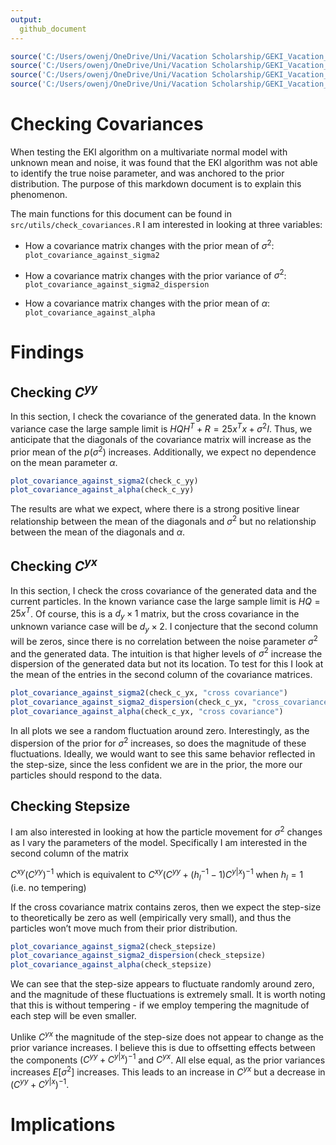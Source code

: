 ```yaml
---
output: 
  github_document
---
```


```r
source('C:/Users/owenj/OneDrive/Uni/Vacation Scholarship/GEKI_Vacation_Scholarship/src/utils/check_covariances.R')
source('C:/Users/owenj/OneDrive/Uni/Vacation Scholarship/GEKI_Vacation_Scholarship/src/models/eki_normal.R')
source('C:/Users/owenj/OneDrive/Uni/Vacation Scholarship/GEKI_Vacation_Scholarship/src/samples/samples_normal.R')
source('C:/Users/owenj/OneDrive/Uni/Vacation Scholarship/GEKI_Vacation_Scholarship/src/utils/eki_helper.R')
```

# Checking Covariances

When testing the EKI algorithm on a multivariate normal model with unknown mean and noise, it was found that the EKI algorithm was not able to identify the true noise parameter, and was anchored to the prior distribution. The purpose of this markdown document is to explain this phenomenon.

The main functions for this document can be found in `src/utils/check_covariances.R` I am interested in looking at three variables:

-   How a covariance matrix changes with the prior mean of $\sigma^2$: `plot_covariance_against_sigma2`

-   How a covariance matrix changes with the prior variance of $\sigma^2$: `plot_covariance_against_sigma2_dispersion`

-   How a covariance matrix changes with the prior mean of $\alpha$: `plot_covariance_against_alpha`

# Findings

## Checking $C^{yy}$

In this section, I check the covariance of the generated data. In the known variance case the large sample limit is $HQH^T + R = 25x^Tx + \sigma^2I$. Thus, we anticipate that the diagonals of the covariance matrix will increase as the prior mean of the $p(\sigma^2)$ increases. Additionally, we expect no dependence on the mean parameter $\alpha$.

```r
plot_covariance_against_sigma2(check_c_yy)
plot_covariance_against_alpha(check_c_yy)
```

The results are what we expect, where there is a strong positive linear relationship between the mean of the diagonals and $\sigma^2$ but no relationship between the mean of the diagonals and $\alpha$.

## Checking $C^{yx}$

In this section, I check the cross covariance of the generated data and the current particles. In the known variance case the large sample limit is $HQ = 25x^T$. Of course, this is a $d_y \times 1$ matrix, but the cross covariance in the unknown variance case will be $d_y \times 2$. I conjecture that the second column will be zeros, since there is no correlation between the noise parameter $\sigma^2$ and the generated data. The intuition is that higher levels of $\sigma^2$ increase the dispersion of the generated data but not its location. To test for this I look at the mean of the entries in the second column of the covariance matrices.

```r
plot_covariance_against_sigma2(check_c_yx, "cross covariance")
plot_covariance_against_sigma2_dispersion(check_c_yx, "cross_covariance")
plot_covariance_against_alpha(check_c_yx, "cross covariance")
```

In all plots we see a random fluctuation around zero. Interestingly, as the dispersion of the prior for $\sigma^2$ increases, so does the magnitude of these fluctuations. Ideally, we would want to see this same behavior reflected in the step-size, since the less confident we are in the prior, the more our particles should respond to the data.

## Checking Stepsize

I am also interested in looking at how the particle movement for $\sigma^2$ changes as I vary the parameters of the model. Specifically I am interested in the second column of the matrix

$C^{xy}(C^{yy})^{-1}$ which is equivalent to $C^{xy}(C^{yy} +(h_l^{-1}-1)C^{y|x})^{-1}$ when $h_l = 1$ (i.e. no tempering)

If the cross covariance matrix contains zeros, then we expect the step-size to theoretically be zero as well (empirically very small), and thus the particles won't move much from their prior distribution.

```r
plot_covariance_against_sigma2(check_stepsize)
plot_covariance_against_sigma2_dispersion(check_stepsize)
plot_covariance_against_alpha(check_stepsize)
```

We can see that the step-size appears to fluctuate randomly around zero, and the magnitude of these fluctuations is extremely small. It is worth noting that this is without tempering - if we employ tempering the magnitude of each step will be even smaller.

Unlike $C^{yx}$ the magnitude of the step-size does not appear to change as the prior variance increases. I believe this is due to offsetting effects between the components $(C^{yy} + C^{y|x})^{-1}$ and $C^{yx}$. All else equal, as the prior variances increases $E[\sigma^2]$ increases. This leads to an increase in $C^{yx}$ but a decrease in $(C^{yy} + C^{y|x})^{-1}$.

# Implications
